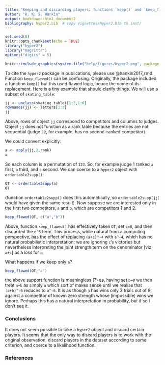 ```yaml
---
title: "Keeping and discarding players: functions `keep()` and `keep_flawed()`"
author: "R. K. S. Hankin"
output: bookdown::html_document2
bibliography: hyper2.bib  # copy vignettes/hyper2.bib to inst/
---
```



```r
set.seed(0)
knitr::opts_chunk$set(echo = TRUE)
library("hyper2")
library("magrittr")
options("digits" = 5)
```

```r
knitr::include_graphics(system.file("help/figures/hyper2.png", package = "hyper2"))
```

To cite the `hyper2` package in publications, please use @hankin2017_rmd.
Function `keep_flawed()` can be confusing.  Originally, the package
included a function `keep()` but this used flawed logic, hence the
name of its replacement.  Here is a tiny example that should clarify
things.  We will use a subset of `skating_table`:

```r
jj <- unclass(skating_table)[1:3,1:6]
rownames(jj) <- letters[1:3]
jj
```


Above, rows of object `jj` correspond to competitors and columns to
judges.  Object `jj` does not function as a rank table because the
entries are not sequential (judge `J2`, for example, has no
second-ranked competitor).

We could convert explicitly:

```r
a <- apply(jj,2,rank)
a
```

So each column is a permutation of `123`.  So, for example judge 1
ranked `a` first, `b` third, and `c` second.  We can coerce to a
`hyper2` object with `ordertable2supp()`:

```r
OT <- ordertable2supp(a)
OT
```

(function `ordertable2supp()` does this automatically, so
`ordertable2supp(jj)` would have given the same result).  Now suppose
we are interested only in the first two competitors, `a` and `b`,
which are competitors 1 and 2.

```r
keep_flawed(OT, c("a","b"))
```

Above, function `keep_flawed()` has effectively taken `OT`, set `c=0`,
and then discarded the `c^5` term.  This process, while natural from a
computing perspective, has the effect of replacing `(a+c)^-4` with
`a^-4`, which has no natural probabilistic interpretation: we are
ignoring `c`'s victories but nevertheless interpreting the joint
strength term on the denominator [viz `a+c`] as a *loss* for `a`.

What happens if we keep only `a`?

```r
keep_flawed(OT,"a")
```

the above support function is meaningless (?) as, having set `b=0` we
then treat `a+b` as simply `a` which sort of makes sense until we
realise that `(a+b)^-6` reduces to `a^-6`.  It is as though `a` has
wins only 3 trials out of 8, against a competitor of known zero
strength whose (impossible) wins we ignore.  Perhaps this has a
natural interpretation in probability, but if so I don't see it.

###  Conclusions{-}

It does not seem possible to take a `hyper2` object and discard
certain players.  It seems that the only way to discard players is to
work with the original observation, discard players in the dataset
according to some criterion, and coerce to a likelihood function.



### References {-}
